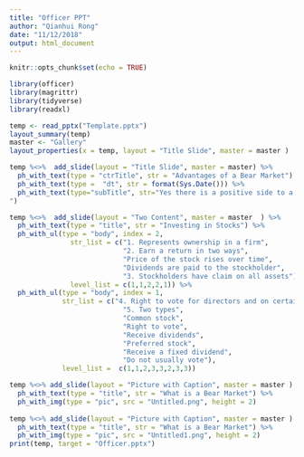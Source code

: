 ```yaml
---
title: "Officer PPT"
author: "Qianhui Rong"
date: "11/12/2018"
output: html_document
---
```


```r
knitr::opts_chunk$set(echo = TRUE)
```

```r
library(officer)
library(magrittr)
library(tidyverse)
library(readxl)

temp <- read_pptx("Template.pptx") 
layout_summary(temp)
master <- "Gallery"
layout_properties(x = temp, layout = "Title Slide", master = master )

temp %<>%  add_slide(layout = "Title Slide", master = master) %>% 
  ph_with_text(type = "ctrTitle", str = "Advantages of a Bear Market") %>% 
  ph_with_text(type =  "dt", str = format(Sys.Date())) %>% 
  ph_with_text(type="subTitle", str="Yes there is a positive side to a Bear Market!
")

temp %<>%  add_slide(layout = "Two Content", master = master  ) %>% 
  ph_with_text(type = "title", str = "Investing in Stocks") %>% 
  ph_with_ul(type = "body", index = 2, 
               str_list = c("1. Represents ownership in a firm", 
                            "2. Earn a return in two ways", 
                            "Price of the stock rises over time",
                            "Dividends are paid to the stockholder", 
                            "3. Stockholders have claim on all assets"),
               level_list = c(1,1,2,2,1)) %>% 
  ph_with_ul(type = "body", index = 1, 
             str_list = c("4. Right to vote for directors and on certain issues",
                            "5. Two types",
                            "Common stock",
                            "Right to vote",
                            "Receive dividends",
                            "Preferred stock",
                            "Receive a fixed dividend",
                            "Do not usually vote"),
             level_list =  c(1,1,2,3,3,2,3,3))

temp %<>% add_slide(layout = "Picture with Caption", master = master ) %>% 
  ph_with_text(type = "title", str = "What is a Bear Market") %>% 
  ph_with_img(type = "pic", src = "Untitled.png", height = 2)
  
temp %<>% add_slide(layout = "Picture with Caption", master = master ) %>% 
  ph_with_text(type = "title", str = "What is a Bear Market") %>% 
  ph_with_img(type = "pic", src = "Untitled1.png", height = 2)
print(temp, target = "Officer.pptx") 
```


